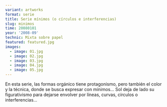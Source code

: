 ```yaml
---
variant: artworks
format: serie
title: Serie mínimos (o círculos e interferencias)
slug: minimos
time: 20080101
year: '2008-09'
technic: Mixta sobre papel
featured: featured.jpg
images:
  - image: 01.jpg
  - image: 02.jpg
  - image: 03.jpg
  - image: 04.jpg
  - image: 05.jpg
---
```


En esta serie, las formas orgánico tiene protagonismo, pero también el color y
la técnica, donde se busca expresar con mínimos... Sol deja de lado su
figurativismo para dejarse envolver por líneas, curvas, círculos o
interferencias...
